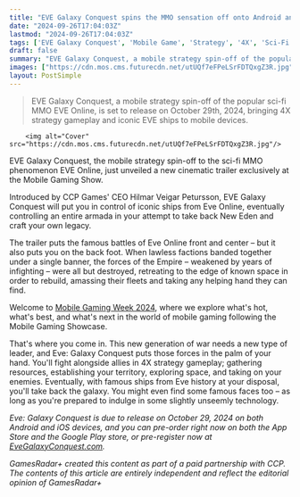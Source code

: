 ```yaml
---
title: "EVE Galaxy Conquest spins the MMO sensation off onto Android and iOS next month"
date: "2024-09-26T17:04:03Z"
lastmod: "2024-09-26T17:04:03Z"
tags: ['EVE Galaxy Conquest', 'Mobile Game', 'Strategy', '4X', 'Sci-Fi', 'Space', 'Mobile Gaming', 'Android', 'iOS']
draft: false
summary: "EVE Galaxy Conquest, a mobile strategy spin-off of the popular sci-fi MMO EVE Online, is set to release on October 29th, 2024, bringing 4X strategy gameplay and iconic EVE ships to mobile devices."
images: ["https://cdn.mos.cms.futurecdn.net/utUQf7eFPeLSrFDTQxgZ3R.jpg"]
layout: PostSimple
---
```

> EVE Galaxy Conquest, a mobile strategy spin-off of the popular sci-fi MMO EVE Online, is set to release on October 29th, 2024, bringing 4X strategy gameplay and iconic EVE ships to mobile devices.


        <img alt="Cover" src="https://cdn.mos.cms.futurecdn.net/utUQf7eFPeLSrFDTQxgZ3R.jpg"/>
        
EVE Galaxy Conquest, the mobile strategy spin-off to the sci-fi MMO phenomenon EVE Online, just unveiled a new cinematic trailer exclusively at the Mobile Gaming Show.

Introduced by CCP Games' CEO Hilmar Veigar Petursson, EVE Galaxy Conquest will put you in control of iconic ships from Eve Online, eventually controlling an entire armada in your attempt to take back New Eden and craft your own legacy.

The trailer puts the famous battles of Eve Online front and center – but it also puts you on the back foot. When lawless factions banded together under a single banner, the forces of the Empire – weakened by years of infighting – were all but destroyed, retreating to the edge of known space in order to rebuild, amassing their fleets and taking any helping hand they can find.



Welcome to [Mobile Gaming Week 2024](https://www.gamesradar.com/platforms/mobile-gaming/gamesradar-presents-mobile-gaming-week-2024/), where we explore what's hot, what's best, and what's next in the world of mobile gaming following the Mobile Gaming Showcase.

That's where you come in. This new generation of war needs a new type of leader, and Eve: Galaxy Conquest puts those forces in the palm of your hand. You'll fight alongside allies in 4X strategy gameplay; gathering resources, establishing your territory, exploring space, and taking on your enemies. Eventually, with famous ships from Eve history at your disposal, you'll take back the galaxy. You might even find some famous faces too – as long as you're prepared to indulge in some slightly unseemly technology.

*Eve: Galaxy Conquest is due to release on October 29, 2024 on both Android and iOS devices, and you can pre-order right now on both the App Store and the Google Play store, or pre-register now at *[<em>EveGalaxyConquest.com</em>](http://www.EveGalaxyConquest.com)*.*

*GamesRadar+ created this content as part of a paid partnership with CCP. The contents of this article are entirely independent and reflect the editorial opinion of GamesRadar+*
        